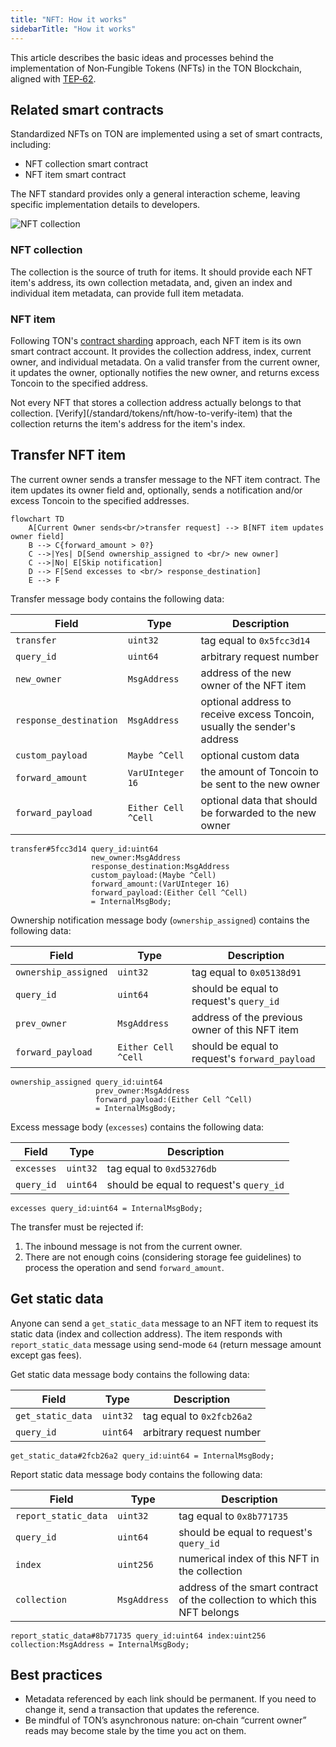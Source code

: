 ```yaml
---
title: "NFT: How it works"
sidebarTitle: "How it works"
---
```



This article describes the basic ideas and processes behind the implementation of Non‑Fungible Tokens (NFTs) in the TON Blockchain, aligned with [TEP‑62](https://github.com/ton-blockchain/TEPs/blob/1fbc23cac69723c53251f686ec90d81bf0e83443/text/0062-nft-standard.md).

## Related smart contracts

Standardized NFTs on TON are implemented using a set of smart contracts, including:

- NFT collection smart contract
- NFT item smart contract

The NFT standard provides only a general interaction scheme, leaving specific implementation details to developers.

<Image
  src="/resources/images/nft/collection_light.svg"
  darkSrc="/resources/images/nft/collection_dark.svg"
  alt="NFT collection"
/>

### NFT collection

The collection is the source of truth for items. It should provide each NFT item's address, its own collection metadata, and, given an index and individual item metadata, can provide full item metadata.

### NFT item

Following TON's [contract sharding](/contract-dev/contract-sharding) approach, each NFT item is its own smart contract account. It provides the collection address, index, current owner, and individual metadata. On a valid transfer from the current owner, it updates the owner, optionally notifies the new owner, and returns excess Toncoin to the specified address.

<Aside
  type="caution"
>
  Not every NFT that stores a collection address actually belongs to that collection. [Verify](/standard/tokens/nft/how-to-verify-item) that the collection returns the item's address for the item's index.
</Aside>

## Transfer NFT item

The current owner sends a transfer message to the NFT item contract. The item updates its owner field and, optionally, sends a notification and/or excess Toncoin to the specified addresses.

```mermaid
flowchart TD
    A[Current Owner sends<br/>transfer request] --> B[NFT item updates owner field]
    B --> C{forward_amount > 0?}
    C -->|Yes| D[Send ownership_assigned to <br/> new owner]
    C -->|No| E[Skip notification]
    D --> F[Send excesses to <br/> response_destination]
    E --> F
```

Transfer message body contains the following data:

| Field                  | Type                | Description                                                              |
| ---------------------- | ------------------- | ------------------------------------------------------------------------ |
| `transfer`             | `uint32`            | tag equal to `0x5fcc3d14`                                                |
| `query_id`             | `uint64`            | arbitrary request number                                                 |
| `new_owner`            | `MsgAddress`        | address of the new owner of the NFT item                                 |
| `response_destination` | `MsgAddress`        | optional address to receive excess Toncoin, usually the sender's address |
| `custom_payload`       | `Maybe ^Cell`       | optional custom data                                                     |
| `forward_amount`       | `VarUInteger 16`    | the amount of Toncoin to be sent to the new owner                        |
| `forward_payload`      | `Either Cell ^Cell` | optional data that should be forwarded to the new owner                  |

```tlb TL-B
transfer#5fcc3d14 query_id:uint64 
                  new_owner:MsgAddress 
                  response_destination:MsgAddress 
                  custom_payload:(Maybe ^Cell) 
                  forward_amount:(VarUInteger 16) 
                  forward_payload:(Either Cell ^Cell) 
                  = InternalMsgBody;
```

Ownership notification message body (`ownership_assigned`) contains the following data:

| Field                | Type                | Description                                    |
| -------------------- | ------------------- | ---------------------------------------------- |
| `ownership_assigned` | `uint32`            | tag equal to `0x05138d91`                      |
| `query_id`           | `uint64`            | should be equal to request's `query_id`        |
| `prev_owner`         | `MsgAddress`        | address of the previous owner of this NFT item |
| `forward_payload`    | `Either Cell ^Cell` | should be equal to request's `forward_payload` |

```tl-b TL-B 
ownership_assigned query_id:uint64 
                   prev_owner:MsgAddress 
                   forward_payload:(Either Cell ^Cell) 
                   = InternalMsgBody;

```

Excess message body (`excesses`) contains the following data:

| Field      | Type     | Description                             |
| ---------- | -------- | --------------------------------------- |
| `excesses` | `uint32` | tag equal to `0xd53276db`               |
| `query_id` | `uint64` | should be equal to request's `query_id` |

```tl-b TL-B 
excesses query_id:uint64 = InternalMsgBody;
```

The transfer must be rejected if:

1. The inbound message is not from the current owner.
1. There are not enough coins (considering storage fee guidelines) to process the operation and send `forward_amount`.

## Get static data

Anyone can send a `get_static_data` message to an NFT item to request its static data (index and collection address). The item responds with `report_static_data` message using send-mode `64` (return message amount except gas fees).

Get static data message body contains the following data:

| Field             | Type     | Description               |
| ----------------- | -------- | ------------------------- |
| `get_static_data` | `uint32` | tag equal to `0x2fcb26a2` |
| `query_id`        | `uint64` | arbitrary request number  |

```tl-b TL-B
get_static_data#2fcb26a2 query_id:uint64 = InternalMsgBody;
```

Report static data message body contains the following data:

| Field                | Type         | Description                                                               |
| -------------------- | ------------ | ------------------------------------------------------------------------- |
| `report_static_data` | `uint32`     | tag equal to `0x8b771735`                                                 |
| `query_id`           | `uint64`     | should be equal to request's `query_id`                                   |
| `index`              | `uint256`    | numerical index of this NFT in the collection                             |
| `collection`         | `MsgAddress` | address of the smart contract of the collection to which this NFT belongs |

```tl-b TL-B
report_static_data#8b771735 query_id:uint64 index:uint256 collection:MsgAddress = InternalMsgBody;
```

## Best practices

- Metadata referenced by each link should be permanent. If you need to change it, send a transaction that updates the reference.
- Be mindful of TON’s asynchronous nature: on‑chain “current owner” reads may become stale by the time you act on them.
